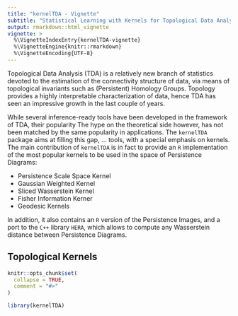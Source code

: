 ```yaml
---
title: "kernelTDA - Vignette"
subtitle: "Statistical Learning with Kernels for Topological Data Analysis"
output: rmarkdown::html_vignette
vignette: >
  %\VignetteIndexEntry{kernelTDA-vignette}
  %\VignetteEngine{knitr::rmarkdown}
  %\VignetteEncoding{UTF-8}
---
```


Topological Data Analysis (TDA) is a relatively new branch of statistics devoted to the estimation of the connectivity structure of data, via means of topological invariants such as (Persistent) Homology Groups. Topology provides a highly interpretable characterization of data, hence TDA has seen an impressive growth in the last couple of years. 


While several inference-ready tools have been developed in the framework of TDA, their popularity The hype on the theoretical side however, has not been matched by the same popularity in applications. 
The `kernelTDA` package aims at filling this gap, ... tools, with a special emphasis on kernels. The main contribution of `kernelTDA` is in fact to provide an `R` implementation of the most popular kernels to be used in the space of Persistence Diagrams:

- Persistence Scale Space Kernel
- Gaussian Weighted Kernel
- Sliced Wasserstein Kernel
- Fisher Information Kerner
- Geodesic Kernels

In addition, it also contains an `R` version of the Persistence Images, and a port to the `C++` library `HERA`, which allows to compute any Wasserstein distance between Persistence Diagrams. 


## Topological Kernels 

```r
knitr::opts_chunk$set(
  collapse = TRUE,
  comment = "#>"
)
```

```r
library(kernelTDA)
```
